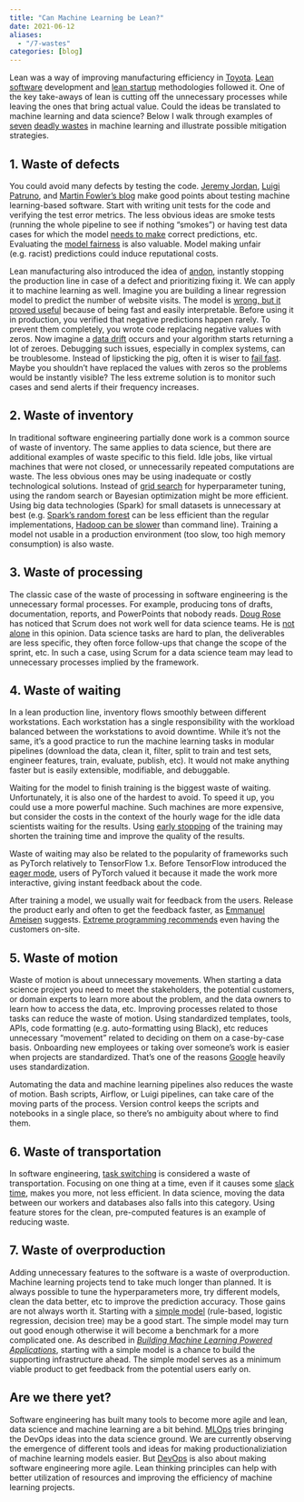 ```yaml
---
title: "Can Machine Learning be Lean?"
date: 2021-06-12
aliases:
  - "/7-wastes"
categories: [blog]
---
```


Lean was a way of improving manufacturing efficiency in [Toyota][toyota]. [Lean software][lean-software] development and [lean startup][lean-startup] methodologies followed it. One of the key take-aways of lean is cutting off the unnecessary processes while leaving the ones that bring actual value. Could the ideas be translated to machine learning and data science? Below I walk through examples of [seven][wastes-1] [deadly wastes][wastes-2] in machine learning and illustrate possible mitigation strategies.

## 1. Waste of defects

You could avoid many defects by testing the code. [Jeremy Jordan][jj-testing-ml], [Luigi Patruno][mlp-testing-ml], and [Martin Fowler's blog][cd4ml] make good points about testing machine learning-based software. Start with writing unit tests for the code and verifying the test error metrics. The less obvious ideas are smoke tests (running the whole pipeline to see if nothing "smokes") or having test data cases for which the model [needs to make][karpathy] correct predictions, etc. Evaluating the [model fairness][fairness] is also valuable. Model making unfair (e.g. racist) predictions could induce reputational costs.

Lean manufacturing also introduced the idea of [andon][andon], instantly stopping the production line in case of a defect and prioritizing fixing it. We can apply it to machine learning as well. Imagine you are building a linear regression model to predict the number of website visits. The model is [wrong, but it proved useful][models-wrong] because of being fast and easily interpretable. Before using it in production, you verified that negative predictions happen rarely. To prevent them completely, you wrote code replacing negative values with zeros. Now imagine a [data drift][data-drift] occurs and your algorithm starts returning a lot of zeroes. Debugging such issues, especially in complex systems, can be troublesome. Instead of lipsticking the pig, often it is wiser to [fail fast][fail-fast]. Maybe you shouldn't have replaced the values with zeros so the problems would be instantly visible? The less extreme solution is to monitor such cases and send alerts if their frequency increases.

## 2. Waste of inventory

In traditional software engineering partially done work is a common source of waste of inventory. The same applies to data science, but there are additional examples of waste specific to this field. Idle jobs, like virtual machines that were not closed, or unnecessarily repeated computations are waste. The less obvious ones may be using inadequate or costly technological solutions. Instead of [grid search][grid-search] for hyperparameter tuning, using the random search or Bayesian optimization might be more efficient. Using big data technologies (Spark) for small datasets is unnecessary at best (e.g. [Spark's random forest][rf-benchmark] can be less efficient than the regular implementations, [Hadoop can be slower][hadoop] than command line). Training a model not usable in a production environment (too slow, too high memory consumption) is also waste.

## 3. Waste of processing

The classic case of the waste of processing in software engineering is the unnecessary formal processes. For example, producing tons of drafts, documentation, reports, and PowerPoints that nobody reads.
[Doug Rose][agile-ds] has noticed that Scrum does not work well for data science teams. He is [not alone][ds-scrum] in this opinion. Data science tasks are hard to plan, the deliverables are less specific, they often force follow-ups that change the scope of the sprint, etc. In such a case, using Scrum for a data science team may lead to unnecessary processes implied by the framework.

## 4. Waste of waiting

In a lean production line, inventory flows smoothly between different workstations. Each workstation has a single responsibility with the workload balanced between the workstations to avoid downtime. While it's not the same, it's a good practice to run the machine learning tasks in modular pipelines (download the data, clean it, filter, split to train and test sets, engineer features, train, evaluate, publish, etc). It would not make anything faster but is easily extensible, modifiable, and debuggable.

Waiting for the model to finish training is the biggest waste of waiting. Unfortunately, it is also one of the hardest to avoid. To speed it up, you could use a more powerful machine. Such machines are more expensive, but consider the costs in the context of the hourly wage for the idle data scientists waiting for the results. Using [early stopping][early-stopping] of the training may shorten the training time and improve the quality of the results.

Waste of waiting may also be related to the popularity of frameworks such as PyTorch relatively to TensorFlow 1.x. Before TensorFlow introduced the [eager mode][eager-mode], users of PyTorch valued it because it made the work more interactive, giving instant feedback about the code.

After training a model, we usually wait for feedback from the users. Release the product early and often to get the feedback faster, as [Emmanuel Ameisen][ml-powered] suggests. [Extreme programming recommends][extreme-programming] even having the customers on-site.

## 5. Waste of motion

Waste of motion is about unnecessary movements. When starting a data science project you need to meet the stakeholders, the potential customers, or domain experts to learn more about the problem, and the data owners to learn how to access the data, etc. Improving processes related to those tasks can reduce the waste of motion.
Using standardized templates, tools, APIs, code formatting (e.g. auto-formatting using Black), etc reduces unnecessary "movement" related to deciding on them on a case-by-case basis. Onboarding new employees or taking over someone's work is easier when projects are standardized. That's one of the reasons [Google][google] heavily uses standardization.

Automating the data and machine learning pipelines also reduces the waste of motion. Bash scripts, Airflow, or Luigi pipelines, can take care of the moving parts of the process. Version control keeps the scripts and notebooks in a single place, so there's no ambiguity about where to find them.

## 6. Waste of transportation

In software engineering, [task switching][multitasking] is considered a waste of transportation. Focusing on one thing at a time, even if it causes some [slack time][slack-time], makes you more, not less efficient. In data science, moving the data between our workers and databases also falls into this category. Using feature stores for the clean, pre-computed features is an example of reducing waste.

## 7. Waste of overproduction

Adding unnecessary features to the software is a waste of overproduction. Machine learning projects tend to take much longer than planned. It is always possible to tune the hyperparameters more, try different models, clean the data better, etc to improve the prediction accuracy. Those gains are not always worth it. Starting with a [simple model][simple-model] (rule-based, logistic regression, decision tree) may be a good start. The simple model may turn out good enough otherwise it will become a benchmark for a more complicated one. As described in [*Building Machine Learning Powered Applications*][ml-powered], starting with a simple model is a chance to build the supporting infrastructure ahead. The simple model serves as a minimum viable product to get feedback from the potential users early on.

## Are we there yet?

Software engineering has built many tools to become more agile and lean, data science and machine learning are a bit behind. [MLOps][mlops-book] tries bringing the DevOps ideas into the data science ground. We are currently observing the emergence of different tools and ideas for making productionaliziation of machine learning models easier. But [DevOps][devops] is also about making software engineering more agile. Lean thinking principles can help with better utilization of resources and improving the efficiency of machine learning projects.


 [agile-ds]: https://www.linkedin.com/learning/learning-data-science-using-agile-methodology/welcome
 [andon]: https://en.wikipedia.org/wiki/Andon_(manufacturing)
 [cd4ml]: https://martinfowler.com/articles/cd4ml.htmls
 [data-drift]: https://blog.dataiku.com/a-primer-on-data-drift
 [devops]: https://www.goodreads.com/book/show/26083308-the-devops-handbook
 [ds-scrum]: https://www.datascience-pm.com/scrum/
 [eager-mode]: https://ai.googleblog.com/2017/10/eager-execution-imperative-define-by.html
 [early-stopping]: https://citeseer.ist.psu.edu/viewdoc/summary?doi=10.1.1.37.900
 [extreme-programming]: https://www.agilealliance.org/glossary/xp/
 [fail-fast]: https://www.ibm.com/garage/method/practices/culture/failing-fast
 [fairness]: https://fairmlbook.org/
 [google]: https://www.goodreads.com/book/show/48816586-software-engineering-at-google
 [grid-search]: https://stats.stackexchange.com/questions/160479/practical-hyperparameter-optimization-random-vs-grid-search
 [hadoop]: https://adamdrake.com/command-line-tools-can-be-235x-faster-than-your-hadoop-cluster.html
 [jj-testing-ml]: https://www.jeremyjordan.me/testing-ml/
 [karpathy]: https://www.youtube.com/watch?v=hx7BXih7zx8
 [lean-software]: https://www.goodreads.com/book/show/194338.Lean_Software_Development
 [lean-startup]: https://www.goodreads.com/book/show/10127019-the-lean-startup
 [ml-powered]: https://www.goodreads.com/book/show/50204636-building-machine-learning-powered-applications
 [mlops-book]: https://pages.dataiku.com/oreilly-introducing-mlops
 [mlp-testing-ml]: https://mlinproduction.com/testing-machine-learning-models-deployment-series-07/
 [models-wrong]: https://stats.stackexchange.com/questions/57407/what-is-the-meaning-of-all-models-are-wrong-but-some-are-useful
 [multitasking]: https://www.apa.org/research/action/multitask
 [rf-benchmark]: https://github.com/szilard/benchm-ml
 [simple-model]: https://mlpowered.com/posts/start-with-a-stupid-model/
 [slack-time]: https://twitter.com/allenholub/status/1403063770503548930
 [toyota]: https://en.wikipedia.org/wiki/Toyota_Production_System
 [wastes-1]: https://www.spica.com/blog/7-wastes-of-lean
 [wastes-2]: https://www.linkedin.com/learning/dealing-with-the-seven-deadly-wastes/seven-wastes-overview
